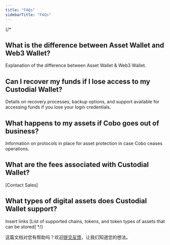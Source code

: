 ```yaml
---
title: "FAQs"
sidebarTitle: "FAQs"
---
```


{/*
## What is the difference between Asset Wallet and Web3 Wallet?

Explanation of the difference between Asset Wallet & Web3 Wallet.

## Can I recover my funds if I lose access to my Custodial Wallet?

Details on recovery processes, backup options, and support available for accessing funds if you lose your login credentials.

## What happens to my assets if Cobo goes out of business?

Information on protocols in place for asset protection in case Cobo ceases operations.

## What are the fees associated with Custodial Wallet?

[Contact Sales]

## What types of digital assets does Custodial Wallet support?

Insert links [List of supported chains, tokens, and token types of assets that can be stored]
*/}

<Tip>这篇文档对您有帮助吗？欢迎[提交反馈](https://forms.zohopublic.com/cobo/form/DocumentFeedbackForm/formperma/QvLOhxJv1_JMsJ-1dleZ8Itb_7rzN-LtgvsDdxosoVI?referrername=manuals)，让我们知道您的想法。</Tip>